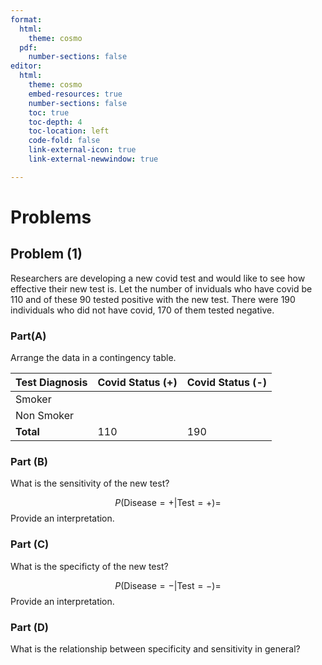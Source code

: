 ```yaml
---
format:
  html:
    theme: cosmo
  pdf:
    number-sections: false
editor: 
  html:
    theme: cosmo
    embed-resources: true
    number-sections: false
    toc: true
    toc-depth: 4
    toc-location: left
    code-fold: false
    link-external-icon: true
    link-external-newwindow: true

---
```

# Problems

## Problem (1)

Researchers are developing a new covid test and would like to see how effective their new test is. Let the number of inviduals who have covid be 110 and of these 90 tested positive with the new test. There were 190 individuals who did not have covid, 170 of them tested negative.


### Part(A)
Arrange the data in a contingency table.

| Test Diagnosis | Covid Status (+)   | Covid Status (-)  | 
|----------------|--------------------|-------------------|
| Smoker         |                    |                   | 
| Non Smoker     |                    |                   |
| **Total**      |  110               |    190            |


### Part (B)
What is the sensitivity of the new test?

$$
P( \text{Disease} = + | \text{Test} = + ) = 
$$
Provide an interpretation.

### Part (C)
What is the specificty of the new test?

$$
P( \text{Disease} = - | \text{Test} = - ) = 
$$
Provide an interpretation.

### Part (D)

What is the relationship between specificity and sensitivity in general?

